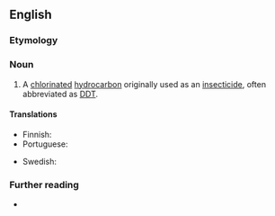 {{also|dichlorodiphényltrichloroéthane}}
==English==

===Etymology===
{{compound|en|dichloro|diphenyl|trichloro|ethane}}

===Noun===
{{en-noun|~}}

# {{lb|en|organic compound}} A [[chlorinated]] [[hydrocarbon]] originally used as an [[insecticide]], often abbreviated as [[DDT]].
#: {{syn|en|DDT}}
#: {{cot|en|dichlorodiphenyldichloroethane|DDD}}
#: {{hyper|en|persistent organic pollutant}}

====Translations====
{{trans-top|chlorinated hydrocarbon insecticide DDT}}
* Finnish: {{t|fi|diklooridifenyylitrikloorietaani}}
* Portuguese: {{t|pt|diclorodifeniltricloroetano|m}}
{{trans-mid}}
* Swedish: {{t|sv|diklorodifenyltrikloroetan}}
{{trans-bottom}}

===Further reading===
* {{pedia|DDT}}